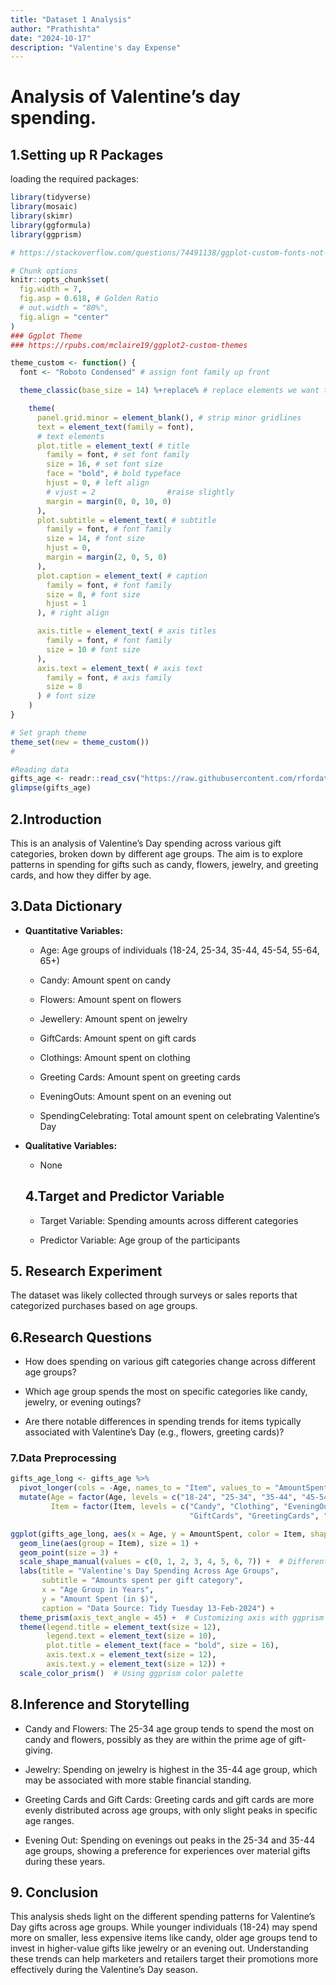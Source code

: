 ---
title: "Dataset 1 Analysis"
author: "Prathishta"
date: "2024-10-17"
description: "Valentine's day Expense"
---

# Analysis of Valentine's day spending.

## 1.Setting up R Packages

loading the required packages:

```{r}
library(tidyverse)
library(mosaic)
library(skimr)
library(ggformula)
library(ggprism)
```

```{r}
# https://stackoverflow.com/questions/74491138/ggplot-custom-fonts-not-working-in-quarto

# Chunk options
knitr::opts_chunk$set(
  fig.width = 7,
  fig.asp = 0.618, # Golden Ratio
  # out.width = "80%",
  fig.align = "center"
)
### Ggplot Theme
### https://rpubs.com/mclaire19/ggplot2-custom-themes

theme_custom <- function() {
  font <- "Roboto Condensed" # assign font family up front

  theme_classic(base_size = 14) %+replace% # replace elements we want to change

    theme(
      panel.grid.minor = element_blank(), # strip minor gridlines
      text = element_text(family = font),
      # text elements
      plot.title = element_text( # title
        family = font, # set font family
        size = 16, # set font size
        face = "bold", # bold typeface
        hjust = 0, # left align
        # vjust = 2                #raise slightly
        margin = margin(0, 0, 10, 0)
      ),
      plot.subtitle = element_text( # subtitle
        family = font, # font family
        size = 14, # font size
        hjust = 0,
        margin = margin(2, 0, 5, 0)
      ),
      plot.caption = element_text( # caption
        family = font, # font family
        size = 8, # font size
        hjust = 1
      ), # right align

      axis.title = element_text( # axis titles
        family = font, # font family
        size = 10 # font size
      ),
      axis.text = element_text( # axis text
        family = font, # axis family
        size = 8
      ) # font size
    )
}

# Set graph theme
theme_set(new = theme_custom())
#
```

```{r}
#Reading data
gifts_age <- readr::read_csv("https://raw.githubusercontent.com/rfordatascience/tidytuesday/master/data/2024/2024-02-13/gifts_age.csv")
glimpse(gifts_age)
```

## 2.Introduction

This is an analysis of Valentine's Day spending across various gift categories, broken down by different age groups. The aim is to explore patterns in spending for gifts such as candy, flowers, jewelry, and greeting cards, and how they differ by age.

## 3.Data Dictionary

-   **Quantitative Variables:**

    -   Age: Age groups of individuals (18-24, 25-34, 35-44, 45-54, 55-64, 65+)

    -   Candy: Amount spent on candy

    -   Flowers: Amount spent on flowers

    -   Jewellery: Amount spent on jewelry

    -   GiftCards: Amount spent on gift cards

    -   Clothings: Amount spent on clothing

    -   Greeting Cards: Amount spent on greeting cards

    -   EveningOuts: Amount spent on an evening out

    -   SpendingCelebrating: Total amount spent on celebrating Valentine’s Day

-   **Qualitative Variables:**

    -   None

    ## 4.Target and Predictor Variable

    -   Target Variable: Spending amounts across different categories

    -   Predictor Variable: Age group of the participants

## 5. Research Experiment

The dataset was likely collected through surveys or sales reports that categorized purchases based on age groups.

## 6.Research Questions

-   How does spending on various gift categories change across different age groups?

-   Which age group spends the most on specific categories like candy, jewelry, or evening outings?

-   Are there notable differences in spending trends for items typically associated with Valentine's Day (e.g., flowers, greeting cards)?

### 7.Data Preprocessing

```{r}
gifts_age_long <- gifts_age %>%
  pivot_longer(cols = -Age, names_to = "Item", values_to = "AmountSpent") %>%
  mutate(Age = factor(Age, levels = c("18-24", "25-34", "35-44", "45-54", "55-64", "65+")),
         Item = factor(Item, levels = c("Candy", "Clothing", "EveningOut", "Flowers", 
                                        "GiftCards", "GreetingCards", "Jewelry", "SpendingCelebrating")))

```

```{r}
ggplot(gifts_age_long, aes(x = Age, y = AmountSpent, color = Item, shape = Item)) +
  geom_line(aes(group = Item), size = 1) +
  geom_point(size = 3) +
  scale_shape_manual(values = c(0, 1, 2, 3, 4, 5, 6, 7)) +  # Different shapes for each item
  labs(title = "Valentine's Day Spending Across Age Groups",
       subtitle = "Amounts spent per gift category",
       x = "Age Group in Years",
       y = "Amount Spent (in $)",
       caption = "Data Source: Tidy Tuesday 13-Feb-2024") +
  theme_prism(axis_text_angle = 45) +  # Customizing axis with ggprism
  theme(legend.title = element_text(size = 12), 
        legend.text = element_text(size = 10),
        plot.title = element_text(face = "bold", size = 16),
        axis.text.x = element_text(size = 12),
        axis.text.y = element_text(size = 12)) +
  scale_color_prism()  # Using ggprism color palette

```

## 8.Inference and Storytelling

-   Candy and Flowers: The 25-34 age group tends to spend the most on candy and flowers, possibly as they are within the prime age of gift-giving.

-   Jewelry: Spending on jewelry is highest in the 35-44 age group, which may be associated with more stable financial standing.

-   Greeting Cards and Gift Cards: Greeting cards and gift cards are more evenly distributed across age groups, with only slight peaks in specific age ranges.

-   Evening Out: Spending on evenings out peaks in the 25-34 and 35-44 age groups, showing a preference for experiences over material gifts during these years.

## 9. Conclusion

This analysis sheds light on the different spending patterns for Valentine's Day gifts across age groups. While younger individuals (18-24) may spend more on smaller, less expensive items like candy, older age groups tend to invest in higher-value gifts like jewelry or an evening out. Understanding these trends can help marketers and retailers target their promotions more effectively during the Valentine's Day season.
